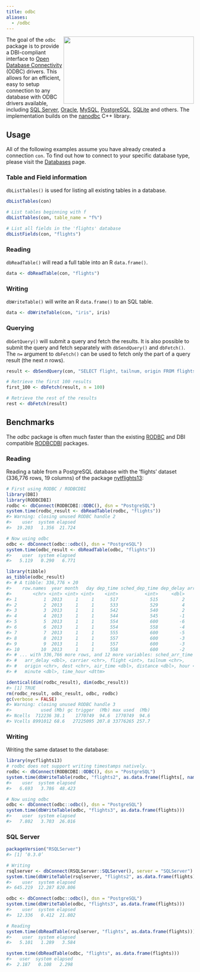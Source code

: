```yaml
---
title: odbc
aliases:
  - /odbc
---
```


<div>
  <img src="/homepage/commercial.png" height="180" width="350" align="right">
</div>

The goal of the `odbc` package is to provide a DBI-compliant interface to [Open Database Connectivity](https://msdn.microsoft.com/en-us/library/ms710252(v=vs.85).aspx) (ODBC) drivers. This allows for an efficient, easy to setup connection to any database with ODBC drivers available, including [SQL Server](https://www.microsoft.com/en-us/sql-server/), [Oracle](https://www.oracle.com/database), [MySQL](https://www.mysql.com/), [PostgreSQL](https://www.postgresql.org/), [SQLite](https://sqlite.org/) and others. The implementation builds on the [nanodbc](http://nanodbc.lexicalunit.com/) C++ library.

Usage
-----

All of the following examples assume you have already created a connection `con`. To find out how to connect to your specific database type, please visit the [Databases](/databases) page.

### Table and Field information

`dbListTables()` is used for listing all existing tables in a database.

``` r
dbListTables(con)

# List tables beginning with f
dbListTables(con, table_name = "f%")

# List all fields in the 'flights' database
dbListFields(con, "flights")
```

### Reading

`dbReadTable()` will read a full table into an R `data.frame()`.

``` r
data <- dbReadTable(con, "flights")
```

### Writing

`dbWriteTable()` will write an R `data.frame()` to an SQL table.

``` r
data <- dbWriteTable(con, "iris", iris)
```

### Querying

`dbGetQuery()` will submit a query and fetch the results. It is also possible to submit the query and fetch separately with `dbSendQuery()` and `dbFetch()`. The `n=` argument to `dbFetch()` can be used to fetch only the part of a query result (the next *n* rows).

``` r
result <- dbSendQuery(con, "SELECT flight, tailnum, origin FROM flights ORDER BY origin")

# Retrieve the first 100 results
first_100 <- dbFetch(result, n = 100)

# Retrieve the rest of the results
rest <- dbFetch(result)
```

Benchmarks
----------

The *odbc* package is often much faster than the existing [RODBC](https://cran.r-project.org/package=RODBC) and DBI compatible [RODBCDBI](https://cran.r-project.org/package=RODBCDBI) packages.

### Reading

Reading a table from a PostgreSQL database with the 'flights' dataset (336,776 rows, 19 columns) of the package [nytflights13](https://github.com/hadley/nycflights13):

``` r
# First using RODBC / RODBCDBI
library(DBI)
library(RODBCDBI)
rodbc <- dbConnect(RODBCDBI::ODBC(), dsn = "PostgreSQL")
system.time(rodbc_result <- dbReadTable(rodbc, "flights"))
#> Warning: closing unused RODBC handle 2
#>    user  system elapsed 
#>  19.203   1.356  21.724

# Now using odbc
odbc <- dbConnect(odbc::odbc(), dsn = "PostgreSQL")
system.time(odbc_result <- dbReadTable(odbc, "flights"))
#>    user  system elapsed 
#>   5.119   0.290   6.771

library(tibble)
as_tibble(odbc_result)
#> # A tibble: 336,776 × 20
#>    row.names  year month   day dep_time sched_dep_time dep_delay arr_time
#>        <chr> <int> <int> <int>    <int>          <int>     <dbl>    <int>
#> 1          1  2013     1     1      517            515         2      830
#> 2          2  2013     1     1      533            529         4      850
#> 3          3  2013     1     1      542            540         2      923
#> 4          4  2013     1     1      544            545        -1     1004
#> 5          5  2013     1     1      554            600        -6      812
#> 6          6  2013     1     1      554            558        -4      740
#> 7          7  2013     1     1      555            600        -5      913
#> 8          8  2013     1     1      557            600        -3      709
#> 9          9  2013     1     1      557            600        -3      838
#> 10        10  2013     1     1      558            600        -2      753
#> # ... with 336,766 more rows, and 12 more variables: sched_arr_time <int>,
#> #   arr_delay <dbl>, carrier <chr>, flight <int>, tailnum <chr>,
#> #   origin <chr>, dest <chr>, air_time <dbl>, distance <dbl>, hour <dbl>,
#> #   minute <dbl>, time_hour <dttm>

identical(dim(rodbc_result), dim(odbc_result))
#> [1] TRUE
rm(rodbc_result, odbc_result, odbc, rodbc)
gc(verbose = FALSE)
#> Warning: closing unused RODBC handle 3
#>           used (Mb) gc trigger  (Mb) max used  (Mb)
#> Ncells  712236 38.1    1770749  94.6  1770749  94.6
#> Vcells 8991012 68.6   27225095 207.8 33776265 257.7
```

### Writing

Writing the same dataset to the database:

``` r
library(nycflights13)
# rodbc does not support writing timestamps natively.
rodbc <- dbConnect(RODBCDBI::ODBC(), dsn = "PostgreSQL")
system.time(dbWriteTable(rodbc, "flights2", as.data.frame(flights[, names(flights) != "time_hour"])))
#>    user  system elapsed 
#>   6.693   3.786  48.423

# Now using odbc
odbc <- dbConnect(odbc::odbc(), dsn = "PostgreSQL")
system.time(dbWriteTable(odbc, "flights3", as.data.frame(flights)))
#>    user  system elapsed 
#>   7.802   3.703  26.016
```

### SQL Server

``` r
packageVersion("RSQLServer")
#> [1] ‘0.3.0’

# Writing
rsqlserver <- dbConnect(RSQLServer::SQLServer(), server = "SQLServer")
system.time(dbWriteTable(rsqlserver, "flights2", as.data.frame(flights)))
#>    user  system elapsed
#> 645.219  12.287 820.806

odbc <- dbConnect(odbc::odbc(), dsn = "PostgreSQL")
system.time(dbWriteTable(odbc, "flights3", as.data.frame(flights)))
#>    user  system elapsed
#>  12.336   0.412  21.802

# Reading
system.time(dbReadTable(rsqlserver, "flights", as.data.frame(flights)))
#>    user  system elapsed
#>   5.101   1.289   3.584

system.time(dbReadTable(odbc, "flights", as.data.frame(flights)))
#>   user  system elapsed
#>  2.187   0.108   2.298
```
